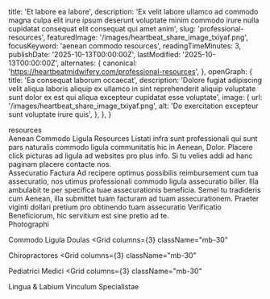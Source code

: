   title: 'Et labore ea labore',
  description: 'Ex velit labore ullamco ad commodo magna culpa elit irure ipsum deserunt voluptate minim commodo irure nulla cupidatat consequat elit consequat qui amet anim',
  slug: 'professional-resources',
  featuredImage: '/images/heartbeat_share_image_txiyaf.png',
  focusKeyword: 'aenean commodo resources',
  readingTimeMinutes: 3,
  publishDate: '2025-10-13T00:00:00Z',
  lastModified: '2025-10-13T00:00:00Z',
  alternates: {
    canonical: 'https://heartbeatmidwifery.com/professional-resources',
  },
  openGraph: {
    title: 'Ea consequat laborum occaecat',
    description: 'Dolore fugiat adipiscing velit aliqua laboris aliquip ex ullamco in sint reprehenderit aliquip voluptate sunt dolor ex est qui aliqua excepteur cupidatat esse voluptate',
    image: {
      url: '/images/heartbeat_share_image_txiyaf.png',
      alt: 'Do exercitation excepteur sunt voluptate irure quis',
    },
  },
}


<Navbar className="bg-body2" />

<Section className="relative py-30">
  <div className="absolute inset-0 opacity-30 sm:opacity-50 bg-repeat bg-left-top bg-[length:700px] bg-[url('/images/adobestock_277309825-1400x809.jpg')]"></div>
  <div className="absolute inset-0 bg-gradient-to-r from-white to-transparent [background-image:linear-gradient(to_right,rgb(255_255_255)_0%,rgb(255_255_255_/_0%)_100%),linear-gradient(to_bottom,rgb(255_255_255)_0%,rgb(255_255_255_/_0%)_100%),linear-gradient(to_top,rgb(255_255_255)_0%,rgb(255_255_255_/_0%)_70%)]"></div>
  <Accent
    className="absolute left-[120%] sm:left-full top-30 transform rotate-90 origin-top-left z-0 whitespace-nowrap opacity-5 sm:opacity-10"
    color="text-accent"
    fontSize="text-[10rem] lg:text-[12rem]"
  >
    resources
  </Accent>
  <div className="relative">
    <Heading
      id="learn-more"
      as="h1"
      className="max-w-2xl"
    >
      Aenean Commodo Ligula Resources
    </Heading>
    <Paragraph className="max-w-lg">Listati infra sunt professionali qui sunt pars naturalis commodo ligula communitatis hic in Aenean, Dolor. Placere click picturas ad ligula ad websites pro plus info. Si tu velies addi ad hanc paginam placere contacte nos.</Paragraph>
  </div>
</Section>

<Section className="pb-30">
  <Columns reverseColumns={false}>
    <Column>
      <Heading as="h2">Assecuratio Factura</Heading>
      <Paragraph className="max-w-4xl">Ad recipere optimus possibilis reimbursement cum tua assecuratio, nos utimus professionali commodo ligula assecuratio biller. Illa ambulabit te per specifica tuae assecurationis beneficia. Semel tu tradideris cum Aenean, illa submittet tuam facturam ad tuam assecurationem. Praeter viginti dollari pretium pro obtinendo tuam assecuratio Verificatio Beneficiorum, hic servitium est sine pretio ad te.</Paragraph>
    </Column>
    <Column>
      <Card3
        image="/images/701475_2a6c2792a3564f07ac825675a2ba3bccmv2.png"
        alt="Insurance billing information for midwifery services - Click to contact Napier Midwifery Billing"
        href="https://napiermidwiferybilling.com/contact/"
      />
    </Column>
  </Columns>
</Section>

<Section className="relative pb-30">
  <Heading as="h2">Photographi</Heading>
  <Grid columns={3} className="mb-30">
    <Card3 id="1" image="/images/de5e90_bb39e81acbb64a28aa2900d7aaa53c56mv2.jpg" alt="Heart to Shutter Photography" size="large" href="https://www.hearttoshutter.com/?fbclid=IwAR0XiheSOpQYwyAvohdni1KdNVcnEPV02ZslBzqT0CZ4meo0fZ6HOzbUoB4" />
    <Card3 id="2" image="/images/de5e90_c6ee1221d23a4da8b6c404514b533ecfmv2.png" alt="Looney Digital Photography" size="large" href="https://www.looneydigital.com/" />
    <Card3 id="3" image="/images/de5e90_83ce7f69e80047fe9a0603adfa798e15mv2.png" alt="LO Photo Birth Photography" size="large" href="https://lophotobirth.com/?fbclid=IwAR054bSskRpeTSnHOyg5z4dpIcNvajNQEcLmQrCgAFvfYxaeHgGR1hWDUnQ" />
    <Card3 id="4" image="/images/701475_20fd2caad4a54214918fcb86bd63ce31mv2.png" alt="Alejandra Dodge Photography" size="large" href="https://www.alejandradodgephotography.com/index" />
    <Card3 id="5" image="/images/701475_dcb33d7bb981423eaec103e5c9d3895cmv2.png" alt="Live Simply Photography by Katy" size="large" href="https://www.facebook.com/LiveSimplyPhotographybyKaty/?ref=page_internal" />
  </Grid>

<Heading as="h2">Commodo Ligula Doulas</Heading>
<Grid
  columns={3}
  className="mb-30"
>
  <Card3
    id="6"
    image="/images/701475_b013d80e664649949103d7ba78a08a6cmv2.jpg"
    alt="Midnight Sun Doula"
    size="large"
    href="https://www.facebook.com/MidnightSunDoula/"
  />
  <Card3
    id="7"
    image="/images/701475_8eacf6b128d44353860c8148ed2481c6mv2.png"
    alt="Nurturing Dove Doula Care"
    size="large"
    href="https://www.facebook.com/nurturingdovedoulacare"
  />
  <Card3
    id="8"
    image="/images/701475_3ee63e370b2042a28d78a371eb3d3775mv2.jpg"
    alt="Your Simple Beginnings Doula"
    size="large"
    href="https://www.facebook.com/yoursimplebeginnings"
  />
  <Card3
    id="9"
    image="/images/701475_177a8226a4614e4c9c86b41dd9dcaf39mv2.jpg"
    alt="Sugar Plum Babe Doula"
    size="large"
    href="https://www.facebook.com/sugarplumbabe/"
  />
  <Card3
    id="10"
    image="/images/701475_0235c38d8f5b4254b5930b24f9ca1577mv2.png"
    alt="Nurture Me Birth Services"
    size="large"
    href="https://www.nurturemebirthservices.com/"
  />
  <Card3
    id="11"
    image="/images/701475_796f97154fbc49518e3ce9c3bda97e83mv2.png"
    alt="Doula Lubbock"
    size="large"
    href="http://doulalubbock.com/"
  />
</Grid>

<Heading as="h2">Chiropractores</Heading>
<Grid
  columns={3}
  className="mb-30"
>
  <Card3
    id="12"
    image="/images/701475_eef60c4f00f04eaf9a6ce7dd9e76fbb4mv2.png"
    alt="Create Your Wellness Chiropractic"
    size="large"
    href="https://createyourwellness.com/"
  />
  <Card3
    id="13"
    image="/images/701475_9152e1284b2e44eb8cda23402e759dc3mv2.png"
    alt="Hillman Chiropractic"
    size="large"
    href="http://www.hillmanchiropractictx.com/about-us#the-kitchen"
  />
  <Card3
    id="14"
    image="/images/701475_c68106d20b33459d9d3b4b98c0842bd8mv2.png"
    alt="Wisdom and Truth Wellness"
    size="large"
    href="https://www.wisdomandtruthwellness.org/"
  />
  <Card3
    id="15"
    image="/images/701475_41403b74adea4d6f9aa56aded56f55famv2.jpg"
    alt="Brownfield Chiropractic"
    size="large"
    href="https://www.facebook.com/Brownfield-Chiropractic-1400656543479555/?ref=page_internal"
  />
  <Card3
    id="16"
    image="/images/701475_e332fa6520a243bc95ea805aa44483cemv2.png"
    alt="1 Spine Chiropractic"
    size="large"
    href="https://www.1-spine.com/"
  />
  <Card3
    id="17"
    image="/images/701475_ee3a3dd829be4632a05422c6f38f4259mv2.png"
    alt="Family Health & Wellness"
    size="large"
    href="https://www.fhwlubbock.com/"
  />
</Grid>

<Heading as="h2">Pediatrici Medici</Heading>
<Grid
  columns={3}
  className="mb-30"
>
  <Card3
    id="18"
    image="/images/701475_ebccc217e10c427ebe1d5f6e8de123b7mv2.png"
    alt="Veritas Healthy Community"
    size="large"
    href="https://veritashealthycommunity.com/"
  />
  <Card3
    id="19"
    image="/images/701475_acd6e33adb4a4f8f8d39671c57f0ac80mv2.jpg"
    alt="Pediatric Wellness Center of Amarillo"
    size="large"
    href="https://www.pediatricwellnesscenterofamarillo.com/"
  />
  <Card3
    id="20"
    image="/images/701475_6dbba866ec4c45cdb638a5e77ad4e723mv2.png"
    alt="Johnny Vuelvas Pediatrics"
    size="large"
    href="https://providers.umchealthsystem.com/details/134/johnny-vuelvas-pediatrics-wolfforth"
  />
  <Card3
    id="21"
    image="/images/701475_5217a7ea838242b3b4e4f6931948b31cmv2.png"
    alt="Grace Health System - Dr. Brinker"
    size="large"
    href="https://gracehealthsystem.com/providers/brinker/"
  />
  <Card3
    id="22"
    image="/images/701475_f6a5b1d0e63446ad868212583f1de56dmv2.jpg"
    alt="Lima Pediatrics"
    size="large"
    href="https://www.limalubbock.com/"
  />
</Grid>

  <Heading as="h2">Lingua & Labium Vinculum Specialistae</Heading>
  <Grid columns={3} gap="gap-6" className="mt-10">
    <Card3 id="23" image="/images/701475_10a338090ebf4172b7ac733ea34d8607mv2.jpg" alt="Parkview Kids Dentistry" size="large" href="https://www.parkviewkidsdentistry.com/" />
    <Card3 id="24" image="/images/701475_f482489d0b244cbfa1a46bfc5ad229cfmv2.jpg" alt="806 Speech and Feeding Therapy" size="large" href="https://www.facebook.com/806-Speech-and-Feeding-Therapy-PLLC" />
  </Grid>
</Section>
